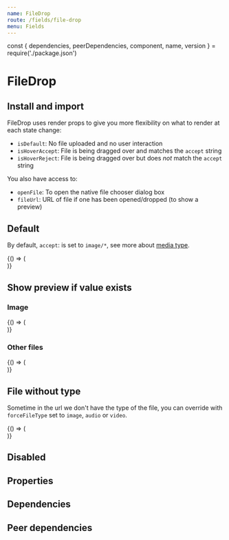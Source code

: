 ```yaml
---
name: FileDrop
route: /fields/file-drop
menu: Fields
---
```


const { dependencies, peerDependencies, component, name, version } = require('./package.json')

# FileDrop

<TagVersion version={version} name={name} />

## Install and import

<Usage component={component} name={name} peerDependencies={peerDependencies} />

FileDrop uses render props to give you more flexibility on what to render at each state change:

- `isDefault`: No file uploaded and no user interaction
- `isHoverAccept`: File is being dragged over and matches the `accept` string
- `isHoverReject`: File is being dragged over but does _not_ match the `accept` string

You also have access to:

- `openFile`: To open the native file chooser dialog box
- `fileUrl`: URL of file if one has been opened/dropped (to show a preview)

## Default

By default, `accept`: is set to `image/*`, see more about [media type](http://www.iana.org/assignments/media-types/media-types.xhtml).

<Playground>
  {() => (
    <Form initialValues={{}}>
      <ConnectedField
        component={FileDrop}
        name="file"
        label="Your file"
        hint="Files must be < 2MB"
        required
        isClearable
        isEditable
        onAddFile={console.debug}
        onRemoveFile={console.debug}
      />
    </Form>
  )}
</Playground>

## Show preview if value exists

### Image

<Playground>
  {() => (
    <Form
      initialValues={{
        avatar:
          'https://media3.giphy.com/media/uYiJD8fcWDys8/giphy.gif?cid=790b76115d08fb457747437951ff7674&rid=giphy.gif'
      }}
    >
      <ConnectedField
        component={FileDrop}
        hint="Files must be < 2MB"
        isEditable
        isClearable
        label="Avatar"
        name="avatar"
        onAddFile={console.debug}
        onRemoveFile={console.debug}
      />
    </Form>
  )}
</Playground>

### Other files

<Playground>
  {() => (
    <Form
      initialValues={{
        file: 'https://test-documents-file/file.docx?v=63731713698'
      }}
    >
      <ConnectedField
        component={FileDrop}
        hint="Files must be < 2MB"
        accept="application/*, audio/*, video/*, text/*"
        isEditable
        isClearable
        label="File"
        name="file"
        onAddFile={console.debug}
        onRemoveFile={console.debug}
      />
    </Form>
  )}
</Playground>

## File without type

Sometime in the url we don't have the type of the file, you can override with `forceFileType` set to `image`, `audio` or `video`.

<Playground>
  {() => (
    <Form
      initialValues={{
        file1:
          'https://cdn-images.welcomehome.io/zn9KvR98haoYRV6m1T-LR4c5h0HPZtVtvzwKPv02wgA/rs:auto:600::/q:100/czM6Ly93aC1wcml2YXRlLXByb2R1Y3Rpb24vcHJvZHVjdGlvbi91cGxvYWRzL3doL2Jsb2Nrcy9iZTI2MTc4OC1mYjc5LTRlZTQtYjQ4OC04ZDhiYTk4YTY3NDIvY292ZXIvdHdpdHRlckB4Mi5wbmc',
        file2:
          'https://cdn-images.welcomehome.io/zn9KvR98haoYRV6m1T-LR4c5h0HPZtVtvzwKPv02wgA/rs:auto:600::/q:100/czM6Ly93aC1wcml2YXRlLXByb2R1Y3Rpb24vcHJvZHVjdGlvbi91cGxvYWRzL3doL2Jsb2Nrcy9iZTI2MTc4OC1mYjc5LTRlZTQtYjQ4OC04ZDhiYTk4YTY3NDIvY292ZXIvdHdpdHRlckB4Mi5wbmc'
      }}
    >
      <ConnectedField
        component={FileDrop}
        label="Image file"
        name="file1"
        onAddFile={console.debug}
        onRemoveFile={console.debug}
        forceFileType="image"
      />
      <ConnectedField
        component={FileDrop}
        mt="xl"
        label="Music file"
        name="file2"
        onAddFile={console.debug}
        onRemoveFile={console.debug}
        forceFileType="audio"
      />
    </Form>
  )}
</Playground>

## Disabled

<Playground>
  <Form initialValues={{}}>
    <ConnectedField name="avatar" component={FileDrop} disabled />
  </Form>
</Playground>

## Properties

<Props of={FileDrop} />

## Dependencies

<Dependencies dependencies={dependencies} />

## Peer dependencies

<Dependencies dependencies={peerDependencies} />
